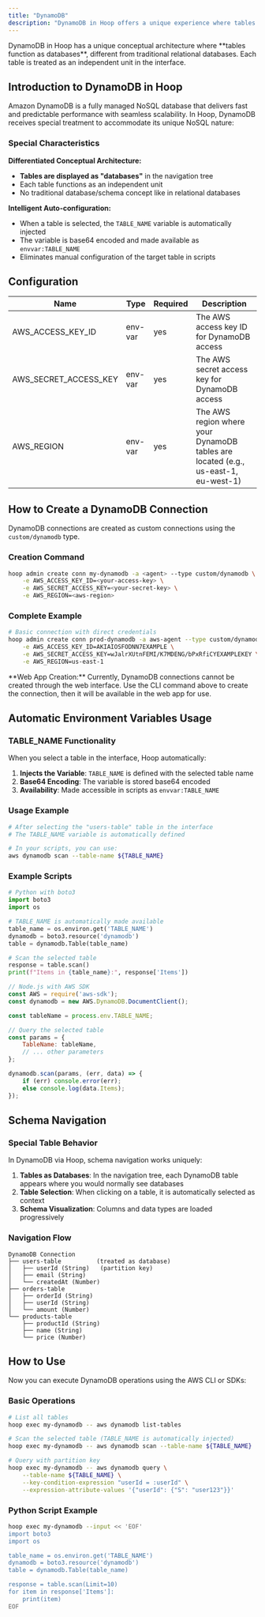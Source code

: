 ```yaml
---
title: "DynamoDB"
description: "DynamoDB in Hoop offers a unique experience where tables are treated as databases, with automatic environment variable configuration and an interface optimized for NoSQL."
---
```



<Prerequisites />

<Info>
DynamoDB in Hoop has a unique conceptual architecture where **tables function as databases**, different from traditional relational databases. Each table is treated as an independent unit in the interface.
</Info>

## Introduction to DynamoDB in Hoop

Amazon DynamoDB is a fully managed NoSQL database that delivers fast and predictable performance with seamless scalability. In Hoop, DynamoDB receives special treatment to accommodate its unique NoSQL nature:

### Special Characteristics

**Differentiated Conceptual Architecture:**
- **Tables are displayed as "databases"** in the navigation tree
- Each table functions as an independent unit
- No traditional database/schema concept like in relational databases

**Intelligent Auto-configuration:**
- When a table is selected, the `TABLE_NAME` variable is automatically injected
- The variable is base64 encoded and made available as `envvar:TABLE_NAME`
- Eliminates manual configuration of the target table in scripts

## Configuration

| Name | Type | Required | Description |
| --- | --- | --- | --- |
| AWS_ACCESS_KEY_ID | env-var | yes | The AWS access key ID for DynamoDB access |
| AWS_SECRET_ACCESS_KEY | env-var | yes | The AWS secret access key for DynamoDB access |
| AWS_REGION | env-var | yes | The AWS region where your DynamoDB tables are located (e.g., us-east-1, eu-west-1) |

## How to Create a DynamoDB Connection

DynamoDB connections are created as custom connections using the `custom/dynamodb` type.

### Creation Command

```bash
hoop admin create conn my-dynamodb -a <agent> --type custom/dynamodb \
    -e AWS_ACCESS_KEY_ID=<your-access-key> \
    -e AWS_SECRET_ACCESS_KEY=<your-secret-key> \
    -e AWS_REGION=<aws-region>
```

### Complete Example

```bash
# Basic connection with direct credentials
hoop admin create conn prod-dynamodb -a aws-agent --type custom/dynamodb \
    -e AWS_ACCESS_KEY_ID=AKIAIOSFODNN7EXAMPLE \
    -e AWS_SECRET_ACCESS_KEY=wJalrXUtnFEMI/K7MDENG/bPxRfiCYEXAMPLEKEY \
    -e AWS_REGION=us-east-1
```

<Warning>
**Web App Creation:** Currently, DynamoDB connections cannot be created through the web interface. Use the CLI command above to create the connection, then it will be available in the web app for use.
</Warning>

## Automatic Environment Variables Usage

### TABLE_NAME Functionality

When you select a table in the interface, Hoop automatically:

1. **Injects the Variable**: `TABLE_NAME` is defined with the selected table name
2. **Base64 Encoding**: The variable is stored base64 encoded
3. **Availability**: Made accessible in scripts as `envvar:TABLE_NAME`

### Usage Example

```bash
# After selecting the "users-table" table in the interface
# The TABLE_NAME variable is automatically defined

# In your scripts, you can use:
aws dynamodb scan --table-name ${TABLE_NAME}
```

### Example Scripts

```python
# Python with boto3
import boto3
import os

# TABLE_NAME is automatically made available
table_name = os.environ.get('TABLE_NAME')
dynamodb = boto3.resource('dynamodb')
table = dynamodb.Table(table_name)

# Scan the selected table
response = table.scan()
print(f"Items in {table_name}:", response['Items'])
```

```javascript
// Node.js with AWS SDK
const AWS = require('aws-sdk');
const dynamodb = new AWS.DynamoDB.DocumentClient();

const tableName = process.env.TABLE_NAME;

// Query the selected table
const params = {
    TableName: tableName,
    // ... other parameters
};

dynamodb.scan(params, (err, data) => {
    if (err) console.error(err);
    else console.log(data.Items);
});
```

## Schema Navigation

### Special Table Behavior

In DynamoDB via Hoop, schema navigation works uniquely:

1. **Tables as Databases**: In the navigation tree, each DynamoDB table appears where you would normally see databases
2. **Table Selection**: When clicking on a table, it is automatically selected as context
3. **Schema Visualization**: Columns and data types are loaded progressively

### Navigation Flow

```
DynamoDB Connection
├── users-table          (treated as database)
│   ├── userId (String)   (partition key)
│   ├── email (String)
│   └── createdAt (Number)
├── orders-table
│   ├── orderId (String)
│   ├── userId (String)
│   └── amount (Number)
└── products-table
    ├── productId (String)
    ├── name (String)
    └── price (Number)
```

## How to Use

Now you can execute DynamoDB operations using the AWS CLI or SDKs:

### Basic Operations

```bash
# List all tables
hoop exec my-dynamodb -- aws dynamodb list-tables

# Scan the selected table (TABLE_NAME is automatically injected)
hoop exec my-dynamodb -- aws dynamodb scan --table-name ${TABLE_NAME}

# Query with partition key
hoop exec my-dynamodb -- aws dynamodb query \
    --table-name ${TABLE_NAME} \
    --key-condition-expression "userId = :userId" \
    --expression-attribute-values '{"userId": {"S": "user123"}}'
```

### Python Script Example

```bash
hoop exec my-dynamodb --input << 'EOF'
import boto3
import os

table_name = os.environ.get('TABLE_NAME')
dynamodb = boto3.resource('dynamodb')
table = dynamodb.Table(table_name)

response = table.scan(Limit=10)
for item in response['Items']:
    print(item)
EOF
```

 
